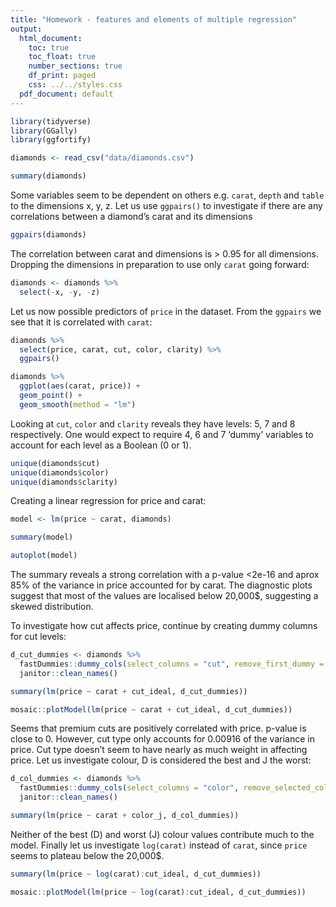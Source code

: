 ```yaml
---
title: "Homework - features and elements of multiple regression"
output:
  html_document:
    toc: true
    toc_float: true
    number_sections: true
    df_print: paged
    css: ../../styles.css
  pdf_document: default
---
```


```r
library(tidyverse)
library(GGally)
library(ggfortify)
```

```r
diamonds <- read_csv("data/diamonds.csv")
```

```r
summary(diamonds)
```

Some variables seem to be dependent on others e.g. `carat`, `depth` and `table` to the dimensions x, y, z. Let us use `ggpairs()` to investigate if there are any correlations between a diamond's carat and its dimensions

```r
ggpairs(diamonds)
```
The correlation between carat and dimensions is > 0.95 for all dimensions. Dropping the dimensions in preparation to use only `carat` going forward:

```r
diamonds <- diamonds %>% 
  select(-x, -y, -z)
```

Let us now possible predictors of `price` in the dataset. From the `ggpairs` we see that it is correlated with `carat`:

```r
diamonds %>%
  select(price, carat, cut, color, clarity) %>% 
  ggpairs()
```


```r
diamonds %>% 
  ggplot(aes(carat, price)) +
  geom_point() +
  geom_smooth(method = "lm")
```

Looking at `cut`, `color` and `clarity` reveals they have levels: 5, 7 and 8 respectively. One would expect to require 4, 6 and 7 'dummy' variables to account for each level as a Boolean (0 or 1).

```r
unique(diamonds$cut)
unique(diamonds$color)
unique(diamonds$clarity)
```

Creating a linear regression for price and carat:

```r
model <- lm(price ~ carat, diamonds)

summary(model)
```

```r
autoplot(model)
```


The summary reveals a strong correlation with a p-value <2e-16 and aprox 85% of the variance in price accounted for by carat.
The diagnostic plots suggest that most of the values are localised below 20,000$, suggesting a skewed distribution.

To investigate how cut affects price, continue by creating dummy columns for cut levels:

```r
d_cut_dummies <- diamonds %>%
  fastDummies::dummy_cols(select_columns = "cut", remove_first_dummy = TRUE, remove_selected_columns = TRUE) %>% 
  janitor::clean_names()
```

```r
summary(lm(price ~ carat + cut_ideal, d_cut_dummies))
```

```r
mosaic::plotModel(lm(price ~ carat + cut_ideal, d_cut_dummies))
```

Seems that premium cuts are positively correlated with price. p-value is close to 0. However, cut type only accounts for 0.00916 of the variance in price. Cut type doesn't seem to have nearly as much weight in affecting price. Let us investigate colour, D is considered the best and J the worst:

```r
d_col_dummies <- diamonds %>%
  fastDummies::dummy_cols(select_columns = "color", remove_selected_columns = TRUE) %>% 
  janitor::clean_names()
```

```r
summary(lm(price ~ carat + color_j, d_col_dummies))
```

Neither of the best (D) and worst (J) colour values contribute much to the model. Finally let us investigate `log(carat)` instead of `carat`, since `price` seems to plateau below the 20,000$.

```r
summary(lm(price ~ log(carat):cut_ideal, d_cut_dummies))
```

```r
mosaic::plotModel(lm(price ~ log(carat):cut_ideal, d_cut_dummies))
```

